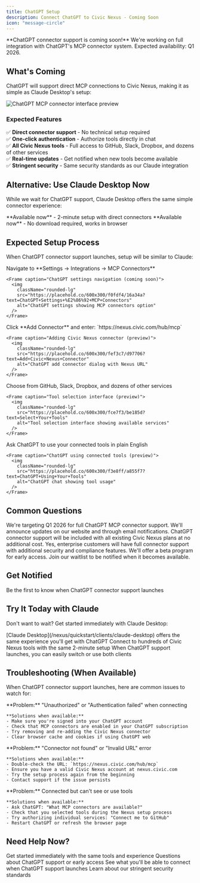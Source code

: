 ```yaml
---
title: ChatGPT Setup
description: Connect ChatGPT to Civic Nexus - Coming Soon
icon: "message-circle"
---
```


<Warning>
**ChatGPT connector support is coming soon!** We're working on full integration with ChatGPT's MCP connector system. Expected availability: Q1 2026.
</Warning>

## What's Coming

ChatGPT will support direct MCP connections to Civic Nexus, making it as simple as Claude Desktop's setup:

<Frame caption="ChatGPT connector interface (preview)">
  <img
    className="rounded-lg"
    src="https://placehold.co/700x400/f0f9ff/0ea5e9?text=ChatGPT+MCP+Connectors+%28Coming+Soon%29"
    alt="ChatGPT MCP connector interface preview"
  />
</Frame>

### Expected Features

✅ **Direct connector support** - No technical setup required  
✅ **One-click authentication** - Authorize tools directly in chat  
✅ **All Civic Nexus tools** - Full access to GitHub, Slack, Dropbox, and dozens of other services  
✅ **Real-time updates** - Get notified when new tools become available  
✅ **Stringent security** - Same security standards as our Claude integration  

## Alternative: Use Claude Desktop Now

While we wait for ChatGPT support, Claude Desktop offers the same simple connector experience:

<CardGroup cols={2}>
  <Card title="Claude Desktop Setup" icon="desktop" href="/nexus/quickstart/clients/claude-desktop">
    **Available now** - 2-minute setup with direct connectors
  </Card>
  <Card title="Claude.ai (Web)" icon="globe" href="/nexus/quickstart/clients/claude-web">
    **Available now** - No download required, works in browser
  </Card>
</CardGroup>

## Expected Setup Process

When ChatGPT connector support launches, setup will be similar to Claude:

<Steps>
  <Step title="Open ChatGPT Settings">
    Navigate to **Settings → Integrations → MCP Connectors**
    
    <Frame caption="ChatGPT settings navigation (coming soon)">
      <img
        className="rounded-lg"
        src="https://placehold.co/600x300/f0fdf4/16a34a?text=ChatGPT+Settings+%E2%86%92+MCP+Connectors"
        alt="ChatGPT settings showing MCP connectors option"
      />
    </Frame>
  </Step>
  
  <Step title="Add Civic Nexus">
    Click **Add Connector** and enter: `https://nexus.civic.com/hub/mcp`
    
    <Frame caption="Adding Civic Nexus connector (preview)">
      <img
        className="rounded-lg"
        src="https://placehold.co/600x300/fef3c7/d97706?text=Add+Civic+Nexus+Connector"
        alt="ChatGPT add connector dialog with Nexus URL"
      />
    </Frame>
  </Step>
  
  <Step title="Select Your Tools">
    Choose from GitHub, Slack, Dropbox, and dozens of other services
    
    <Frame caption="Tool selection interface (preview)">
      <img
        className="rounded-lg"
        src="https://placehold.co/600x300/fce7f3/be185d?text=Select+Your+Tools"
        alt="Tool selection interface showing available services"
      />
    </Frame>
  </Step>
  
  <Step title="Start Using">
    Ask ChatGPT to use your connected tools in plain English
    
    <Frame caption="ChatGPT using connected tools (preview)">
      <img
        className="rounded-lg"
        src="https://placehold.co/600x300/f3e8ff/a855f7?text=ChatGPT+Using+Your+Tools"
        alt="ChatGPT chat showing tool usage"
      />
    </Frame>
  </Step>
</Steps>

## Common Questions

<AccordionGroup>
  <Accordion title="When will ChatGPT support be available?">
    We're targeting Q1 2026 for full ChatGPT MCP connector support. We'll announce updates on our website and through email notifications.
  </Accordion>
  
  <Accordion title="Will it cost extra?">
    ChatGPT connector support will be included with all existing Civic Nexus plans at no additional cost.
  </Accordion>
  
  <Accordion title="What about ChatGPT Enterprise?">
    Yes, enterprise customers will have full connector support with additional security and compliance features.
  </Accordion>
  
  <Accordion title="Can I get early access?">
    We'll offer a beta program for early access. Join our waitlist to be notified when it becomes available.
  </Accordion>
</AccordionGroup>

## Get Notified

<Card title="Join the ChatGPT Waitlist" icon="bell" href="https://civickey.typeform.com/chatgpt-waitlist">
  Be the first to know when ChatGPT connector support launches
</Card>

## Try It Today with Claude

Don't want to wait? Get started immediately with Claude Desktop:

<Steps>
  <Step title="Try Claude Desktop">
    [Claude Desktop](/nexus/quickstart/clients/claude-desktop) offers the same experience you'll get with ChatGPT
  </Step>
  <Step title="Same tools, same simplicity">
    Connect to hundreds of Civic Nexus tools with the same 2-minute setup
  </Step>
  <Step title="Switch when ready">
    When ChatGPT support launches, you can easily switch or use both clients
  </Step>
</Steps>

## Troubleshooting (When Available)

When ChatGPT connector support launches, here are common issues to watch for:

<AccordionGroup>
  <Accordion title="401 Authentication Error">
    **Problem:** "Unauthorized" or "Authentication failed" when connecting
    
    **Solutions when available:**
    - Make sure you're signed into your ChatGPT account
    - Check that MCP connectors are enabled in your ChatGPT subscription
    - Try removing and re-adding the Civic Nexus connector
    - Clear browser cache and cookies if using ChatGPT web
  </Accordion>
  
  <Accordion title="404 Not Found Error">
    **Problem:** "Connector not found" or "Invalid URL" error
    
    **Solutions when available:**
    - Double-check the URL: `https://nexus.civic.com/hub/mcp`
    - Ensure you have a valid Civic Nexus account at nexus.civic.com
    - Try the setup process again from the beginning
    - Contact support if the issue persists
  </Accordion>
  
  <Accordion title="Tools Not Appearing">
    **Problem:** Connected but can't see or use tools
    
    **Solutions when available:**
    - Ask ChatGPT: "What MCP connectors are available?"
    - Check that you selected tools during the Nexus setup process
    - Try authorizing individual services: "Connect me to GitHub"
    - Restart ChatGPT or refresh the browser page
  </Accordion>
</AccordionGroup>

## Need Help Now?

<CardGroup cols={2}>
  <Card title="Claude Desktop Setup" icon="desktop" href="/nexus/quickstart/clients/claude-desktop">
    Get started immediately with the same tools and experience
  </Card>
  <Card title="Contact Support" icon="slack" href="https://join.slack.com/t/civic-developers/shared_invite/zt-37tv9fyo7-aDT43mUjOFQwdQFmfZLTRw">
    Questions about ChatGPT support or early access
  </Card>
  <Card title="Browse All Tools" icon="server" href="/nexus/reference/servers">
    See what you'll be able to connect when ChatGPT support launches
  </Card>
  <Card title="Security Details" icon="shield-check" href="/nexus/reference/security">
    Learn about our stringent security standards
  </Card>
</CardGroup>
